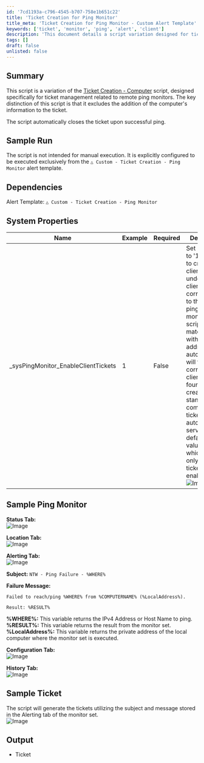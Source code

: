 ```yaml
---
id: '7cd1193a-c796-4545-b707-758e1b651c22'
title: 'Ticket Creation for Ping Monitor'
title_meta: 'Ticket Creation for Ping Monitor - Custom Alert Template'
keywords: ['ticket', 'monitor', 'ping', 'alert', 'client']
description: 'This document details a script variation designed for ticket management related to remote ping monitors. It focuses on automatically closing tickets upon successful pings and excludes computer information from ticket creation. The script is intended for use with a specific alert template and includes system properties and sample configurations.'
tags: []
draft: false
unlisted: false
---
```

## Summary

This script is a variation of the [Ticket Creation - Computer](https://proval.itglue.com/DOC-5078775-9098338) script, designed specifically for ticket management related to remote ping monitors. The key distinction of this script is that it excludes the addition of the computer's information to the ticket.

The script automatically closes the ticket upon successful ping.

## Sample Run

The script is not intended for manual execution. It is explicitly configured to be executed exclusively from the `△ Custom - Ticket Creation - Ping Monitor` alert template.

## Dependencies

Alert Template: `△ Custom - Ticket Creation - Ping Monitor`

## System Properties

| Name                              | Example | Required | Description                                                                                                                                                                                                                                                                                                                                                                    |
|-----------------------------------|---------|----------|--------------------------------------------------------------------------------------------------------------------------------------------------------------------------------------------------------------------------------------------------------------------------------------------------------------------------------------------------------------------------------|
| _sysPingMonitor_EnableClientTickets | 1       | False    | Set its value to '1' in order to create client tickets under the client corresponding to the IP being pinged in the monitor. The script will match the IP with the router address in the automate and will fetch the corresponding client. If not found, it will create the standard computer tickets on the automate server. By default, its value is '0' which means only standard tickets are enabled. ![Image](../../../static/img/Ticket-Creation---Ping-Monitor/image_1.png) |

## Sample Ping Monitor

**Status Tab:**  
![Image](../../../static/img/Ticket-Creation---Ping-Monitor/image_2.png)

**Location Tab:**  
![Image](../../../static/img/Ticket-Creation---Ping-Monitor/image_3.png)

**Alerting Tab:**  
![Image](../../../static/img/Ticket-Creation---Ping-Monitor/image_4.png)

**Subject:** `NTW - Ping Failure - %WHERE%`

**Failure Message:**  
```
Failed to reach/ping %WHERE% from %COMPUTERNAME% (%LocalAddress%).

Result: %RESULT%
```

**%WHERE%:** This variable returns the IPv4 Address or Host Name to ping.  
**%RESULT%:** This variable returns the result from the monitor set.  
**%LocalAddress%:** This variable returns the private address of the local computer where the monitor set is executed.

**Configuration Tab:**  
![Image](../../../static/img/Ticket-Creation---Ping-Monitor/image_5.png)

**History Tab:**  
![Image](../../../static/img/Ticket-Creation---Ping-Monitor/image_6.png)

## Sample Ticket

The script will generate the tickets utilizing the subject and message stored in the Alerting tab of the monitor set.  
![Image](../../../static/img/Ticket-Creation---Ping-Monitor/image_7.png)

## Output

- Ticket











